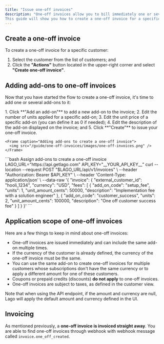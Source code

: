 ```yaml
---
title: "Issue one-off invoices"
description: "One-off invoices allow you to bill immediately one or several add-ons to a customer. 
This guide will show you how to create a one-off invoice for a specific customer using the add-ons."
---
```


## Create a one-off invoice
To create a one-off invoice for a specific customer:

1. Select the customer from the list of customers; and
2. Click the **"Actions"** button located in the upper-right corner and select **"Create one-off invoice"**.

## Adding add-ons to one-off invoices
Now that you have started the flow to create a one-off invoice, it's time to add one or several add-ons to it:

<Tabs>
  <Tab title="Dashboard">
    1. Click **"Add an add-on"** to add a new add-on to the invoice;
    2. Edit the number of units applied for a specific add-on;
    3. Edit the unit price of a specific add-on (you can define it as 0 if needed);
    4. Edit the description of the add-on displayed on the invoice; and
    5. Click **"Create"** to issue your one-off invoice.

    <Frame caption="Adding add-ons to create a one-off invoice">
      <img src="/guide/one-off-invoices/images/one-off-invoices.png" />
    </Frame>
  </Tab>
  <Tab title="API">
  ```bash Assign add-ons to create a one-off invoice
  LAGO_URL="https://api.getlago.com"
  API_KEY="__YOUR_API_KEY__"
  curl --location --request POST "$LAGO_URL/api/v1/invoices" \
    --header "Authorization: Bearer $API_KEY" \
    --header 'Content-Type: application/json' \
    --data-raw '{
      "invoice": {
        "external_customer_id": "hooli_1234",
        "currency": "USD",
        "fees": [
          {
            "add_on_code": "setup_fee",
            "units": 1,
            "unit_amount_cents": 50000,
            "description": "Implementation fee with a solution engineer"
          },
          {
            "add_on_code": "customer_success",
            "units": 2,
            "unit_amount_cents": 100000,
            "description": "One off customer success fee"
          }
        ]
      }
    }'
  ```
  </Tab>
</Tabs>

## Application scope of one-off invoices
Here are a few things to keep in mind about one-off invoices:

- One-off invoices are issued immediately and can include the same add-on multiple times.
- If the currency of the customer is already defined, the currency of the one-off invoice must be the same.
- You can use the same add-on to create one-off invoices for multiple customers whose subscriptions don't have the same currency or to apply a different amount for one of these customers.
- Coupons or prepaid credits (discounts) **do not apply** to one-off invoices.
- One-off invoices are subject to taxes, as defined in the customer view.

<Tip>

Note that when using the API endpoint, if the amount and currency are null, Lago will apply the default amount and currency defined in the UI.

</Tip>

## Invoicing

As mentioned previously, a **one-off invoice is invoiced straight away**. You are able to find one-off invoices through webhook with webhook message called `invoice.one_off_created`.